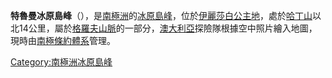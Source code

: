 {{coord|72|44|S|75|1|E|display=title}}

'''特魯曼冰原島峰'''（{{lang-en|Truman Nunatak}}），是[[南極洲|南極洲]]的[[冰原島峰|冰原島峰]]，位於[[伊麗莎白公主地|伊麗莎白公主地]]，處於[[哈丁山|哈丁山]]以北14公里，屬於[[格羅夫山脈|格羅夫山脈]]的一部分，[[澳大利亞|澳大利亞]]探險隊根據空中照片繪入地圖，現時由[[南極條約體系|南極條約體系]]管理。

{{Antarctica-geo-stub}}
[[Category:南極洲冰原島峰|Category:南極洲冰原島峰]]